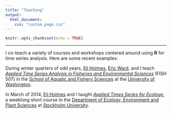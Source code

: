 ```yaml
---
title: "Teaching"
output:
  html_document:
    css: "custom_page.css"
---
```


```r
knitr::opts_chunk$set(echo = TRUE)
```

***

I co-teach a variety of courses and workshops centered around using __R__ for time series analysis. Here are some recent examples.

During winter quarters of odd years, [Eli Holmes](https://faculty.washington.edu/eeholmes/), [Eric Ward](https://faculty.washington.edu/warde/), and I teach [_Applied Time Series Analysis in Fisheries and Environmental Sciences_](https://catalyst.uw.edu/workspace/fish203/35553/243766) (FISH 507) in the [School of Aquatic and Fishery Sciences](https://fish.uw.edu/) at the [University of Washington](https://www.washington.edu/). 

In March of 2014, [Eli Holmes](https://faculty.washington.edu/eeholmes/) and I taught [_Applied Times Series for Ecology_,](https://timeseriescourseemb.wordpress.com/) a weeklong short course in the [Department of Ecology, Environment and Plant Sciences](http://su.se/deep/english/) at [Stockholm University](http://www.su.se/english/).
